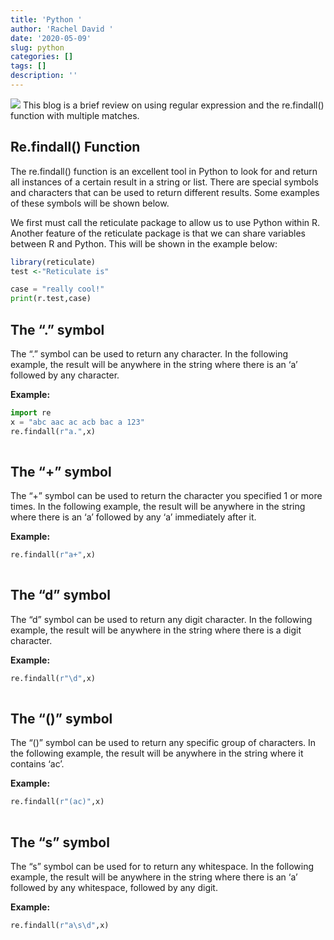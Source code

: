 ```yaml
---
title: 'Python '
author: 'Rachel David '
date: '2020-05-09'
slug: python
categories: []
tags: []
description: ''
---
```

![](/blog/2020-05-09-python_files/regex.png)
This blog is a brief review on using regular expression and the re.findall() function with multiple matches. 

## Re.findall() Function

The re.findall() function is an excellent tool in Python to look for and return all instances of a certain result in a string or list. There are special symbols and characters that can be used to return different results. Some examples of these symbols will be shown below.

We first must call the reticulate package to allow us to use Python within R. Another feature of the reticulate package is that we can share variables between R and Python. This will be shown in the example below:

```r
library(reticulate)
test <-"Reticulate is"
```

```python
case = "really cool!"
print(r.test,case)
```

## The "." symbol 

The "." symbol can be used to return any character. In the following example, the result will be anywhere in the string where there is an 'a' followed by any character. 

**Example:**

```python
import re
x = "abc aac ac acb bac a 123" 
re.findall(r"a.",x) 
  
```

## The "+" symbol 

The "+" symbol can be used to return the character you specified 1 or more times. In the following example, the result will be anywhere in the string where there is an 'a' followed by any 'a' immediately after it. 

**Example:**

```python
re.findall(r"a+",x) 
  
```

## The "d" symbol 

The "d" symbol can be used to return any digit character. In the following example, the result will be anywhere in the string where there is a digit character. 

**Example:**

```python
re.findall(r"\d",x) 
  
```


## The "()" symbol 

The "()" symbol can be used to return any specific group of characters. In the following example, the result will be anywhere in the string where it contains 'ac'. 

**Example:**

```python
re.findall(r"(ac)",x) 
  
```

## The "s" symbol 

The "s" symbol can be used for to return any whitespace. In the following example, the result will be anywhere in the string where there is an 'a' followed by any whitespace, followed by any digit. 

**Example:**

```python
re.findall(r"a\s\d",x) 
  
```